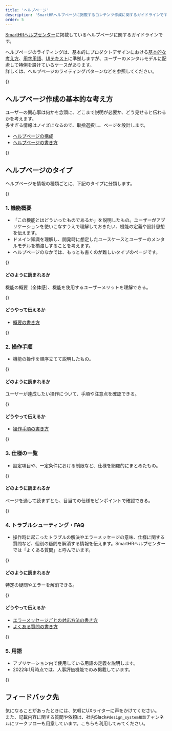 ```yaml
---
title: 'ヘルプページ'
description: 'SmartHRヘルプページに掲載するコンテンツ作成に関するガイドラインです。'
order: 5
---
```


[SmartHRヘルプセンター](https://support.smarthr.jp/ja/)に掲載しているヘルプページに関するガイドラインです。

ヘルプページのライティングは、基本的にプロダクトデザインにおける[基本的な考え方](../writing-style/)、[用字用語](../idiomatic-usage/)、[UIテキスト](../ui-text/)に準拠しますが、ユーザーのメンタルモデルに配慮して特例を設けているケースがあります。  
詳しくは、ヘルプページのライティングパターンなどを参照してください。

{<span id="basic-idea-of-help-page-creation" />}
## ヘルプページ作成の基本的な考え方
ユーザーの関心事は何かを念頭に、どこまで説明が必要か、どう見せると伝わるかを考えます。  
多すぎる情報はノイズになるので、取捨選択し、ページを設計します。

* [ヘルプページの構成](/products/contents/help-center/help-page/)
* [ヘルプページの書き方](/products/contents/help-center/basic-rule/)

{<span id="types-of-help-pages" />}
## ヘルプページのタイプ
ヘルプページを情報の種類ごとに、下記のタイプに分類します。

{<span id="functional-overview" />}
### 1. 機能概要
* 「この機能とはどういったものであるか」を説明したもの。ユーザーがアプリケーションを使いこなすうえで理解しておきたい、機能の定義や設計思想を伝えます。  
* ドメイン知識を理解し、開発時に想定したユースケースとユーザーのメンタルモデルを橋渡しすることを考えます。  
* ヘルプページのなかでは、もっとも書くのが難しいタイプのページです。

{<span id="how-it-is-read-function-overview" />}
#### どのように読まれるか
機能の概要（全体感）、機能を使用するユーザーメリットを理解できる。

{<span id="how-to-convey-function-overview" />}
#### どうやって伝えるか
* [概要の書き方](/products/contents/help-center/overview/)

{<span id="step-by-step-instructions" />}
### 2. 操作手順
* 機能の操作を順序立てて説明したもの。

{<span id="how-it-is-read-step-by-step" />}
#### どのように読まれるか
ユーザーが達成したい操作について、手順や注意点を確認できる。

{<span id="how-to-convey-step-by-step" />}
#### どうやって伝えるか
* [操作手順の書き方](/products/contents/help-center/step-by-step/)

{<span id="list-of-specifications" />}
### 3. 仕様の一覧
* 設定項目や、一定条件における制限など、仕様を網羅的にまとめたもの。

{<span id="how-it-is-read-specification-list" />}
#### どのように読まれるか
ページを通して読まずとも、目当ての仕様をピンポイントで確認できる。

{<span id="troubleshooting-faq" />}
### 4. トラブルシューティング・FAQ
* 操作時に起こったトラブルの解決やエラーメッセージの意味、仕様に関する質問など、個別の疑問を解消する情報を伝えます。SmartHRヘルプセンターでは「よくある質問」と呼んでいます。

{<span id="how-it-is-read-troubleshooting" />}
#### どのように読まれるか
特定の疑問やエラーを解消できる。

{<span id="how-to-convey-troubleshooting" />}
#### どうやって伝えるか
* [エラーメッセージごとの対応方法の書き方](/products/contents/help-center/error-handling/)
* [よくある質問の書き方](/products/contents/help-center/faq/)

{<span id="terminology-pages" />}
### 5. 用語
* アプリケーション内で使用している用語の定義を説明します。
* 2022年1月時点では、人事評価機能でのみ掲載しています。

{<span id="feedback-channel" />}
## フィードバック先
気になることがあったときには、気軽にUXライターに声をかけてください。  
また、記載内容に関する質問や依頼は、社内Slack`#design_system相談`チャンネルにワークフローも用意しています。こちらも利用してみてください。